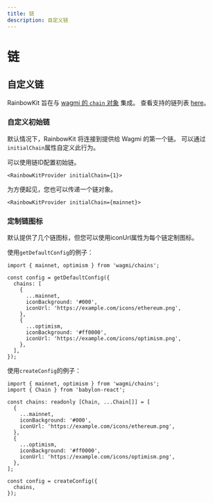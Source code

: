 ```yaml
---
title: 链
description: 自定义链
---
```


# 链

## 自定义链

RainbowKit 旨在与 [wagmi 的 `chain` 对象](https://wagmi.sh/react/chains) 集成。 查看支持的链列表 [here](https://wagmi.sh/react/chains#supported-chains)。

### 自定义初始链

默认情况下，RainbowKit 将连接到提供给 Wagmi 的第一个链。 可以通过`initialChain`属性自定义此行为。

可以使用链ID配置初始链。

```tsx
<RainbowKitProvider initialChain={1}>
```

为方便起见，您也可以传递一个链对象。

```tsx
<RainbowKitProvider initialChain={mainnet}>
```

### 定制链图标

默认提供了几个链图标，但您可以使用iconUrl属性为每个链定制图标。

使用`getDefaultConfig`的例子：

```tsx
import { mainnet, optimism } from 'wagmi/chains';

const config = getDefaultConfig({
  chains: [
    {
      ...mainnet,
      iconBackground: '#000',
      iconUrl: 'https://example.com/icons/ethereum.png',
    },
    {
      ...optimism,
      iconBackground: '#ff0000',
      iconUrl: 'https://example.com/icons/optimism.png',
    },
  ],
});
```

使用`createConfig`的例子：

```tsx
import { mainnet, optimism } from 'wagmi/chains';
import { Chain } from 'babylon-react';

const chains: readonly [Chain, ...Chain[]] = [
  {
    ...mainnet,
    iconBackground: '#000',
    iconUrl: 'https://example.com/icons/ethereum.png',
  },
  {
    ...optimism,
    iconBackground: '#ff0000',
    iconUrl: 'https://example.com/icons/optimism.png',
  },
];

const config = createConfig({
  chains,
});
```

